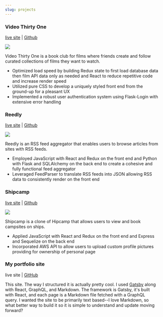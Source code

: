 ```yaml
---
slug: projects
---
```



### Video Thirty One
[live site](https://pick-list.herokuapp.com) | [Github](https://github.com/breizeway/picklist)

![](images/projects/v31b.png)

Video Thirty One is a book club for films where friends create and follow curated collections of films they want to watch.
- Optimized load speed by building Redux state to first load database data then film API data only as needed and React to reduce repetitive code and increase render speed
- Utilized pure CSS to develop a uniquely styled front end from the ground-up for a pleasant UX
- Implemented a robust user authentication system using Flask-Login with extensive error handling

### Reedly
[live site](https://reedly.herokuapp.com/) | [Github](https://github.com/breizeway/reedly)

![](images/projects/reedly.png)

Reedly is an RSS feed aggregator that enables users to browse articles from sites with RSS feeds.
- Employed JavaScript with React and Redux on the front end and Python with Flask and SQLAlchemy on the back end to create a cohesive and fully functional feed aggregator
- Leveraged FeedParser to translate RSS feeds into JSON allowing RSS data to consistently render on the front end

### Shipcamp
[live site](https://ship-camp.herokuapp.com/) | [Github](https://github.com/breizeway/ship-camp)

![](images/projects/shipcamp.png)

Shipcamp is a clone of Hipcamp that allows users to view and book campsites on ships.
- Applied JavaScript with React and Redux on the front end and Express and Sequelize on the back end
- Incorporated AWS API to allow users to upload custom profile pictures providing for ownership of personal page

### My portfolio site
<p><Link to='/about'>live site</Link> | <a href='https://github.com/breizeway/portfolio'>GitHub</a></p>

This site. The way I structured it is actually pretty cool. I used [Gatsby](https://www.gatsbyjs.com/) along with React, GraphQL, and Markdown. The framework is Gatsby, it's built with React, and each page is a Markdown file fetched with a GraphQL query. I wanted the site to be primarily text based--I love Markdown, so what better way to build it so it is simple to understand and update moving forward?
